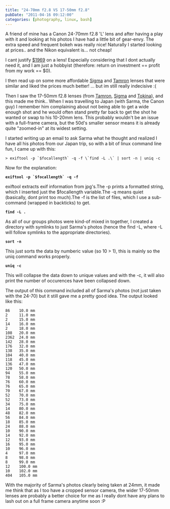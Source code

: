 ```yaml
---
title: "24-70mm f2.8 VS 17-50mm f2.8"
pubDate: "2011-04-16 09:12:00"
categories: [photography, linux, bash]
---
```


A friend of mine has a Canon 24-70mm f2.8 'L' lens and after having a play with
it and looking at his photos I have had a little bit of gear-envy. The extra
speed and frequent bokeh was really nice! Naturally I started looking at
prices.. and the Nikon equivalent is… not cheap!

I cant justify
[$1969](http://www.dwidigitalcameras.com.au/store/product.asp?idProduct=1917) on
a lens! Especially considering that I dont actually need it, and I am just a
hobbyist (therefore: return on investment == profit from my work == $0).

I then read up on some more affordable
[Sigma](http://www.dwidigitalcameras.com.au/store/product.asp?idProduct=2221)
and
[Tamron](http://www.dwidigitalcameras.com.au/store/product.asp?idProduct=374)
lenses that were similar and liked the prices much better! … but im still
really indecisive :(

Then I saw the 17-50mm f2.8 lenses (from
[Tamron](http://www.dwidigitalcameras.com.au/store/product.asp?idProduct=2416),
[Sigma](http://www.dwidigitalcameras.com.au/store/product.asp?idProduct=3013)
and
[Tokina](http://www.dwidigitalcameras.com.au/store/product.asp?idProduct=2278)),
and this made me think.. When I was travelling to Japan (with Sarma, the Canon
guy) I remember him complaining about not being able to get a wide enough shot
and he would often stand pretty far back to get the shot he wanted or swap to
his 10-20mm lens. This probably wouldn't be an issue with a full-frame camera,
but the 50d's smaller sensor means it is already quite "zoomed-in" at its widest
setting.

I started writing up an email to ask Sarma what he thought and realized I have
all his photos from our Japan trip, so with a bit of linux command line fun, I
came up with this:

```
> exiftool -p `$focallength` -q -f \`find -L .\` | sort -n | uniq -c
```

Now for the explanation:

**``exiftool -p `$focallength` -q -f``**

exiftool extracts exif information from jpg's.The -p prints a formatted string,
which I inserted just the $focallength variable.The -q means quiet (basically,
dont print too much).The -f is the list of files, which I use a sub-command
(wrapped in backticks) to get.

**`find -L .`**

As all of our groups photos were kind-of mixed in together, I created a
directory with symlinks to just Sarma's photos (hence the find -L, where -L will
follow symlinks to the appropriate directories).

**`sort -n`**

This just sorts the data by numberic value (so 10 > 1), this is mainly so the
uniq command works properly.

**`uniq -c`**

This will collapse the data down to unique values and with the -c, it will also
print the number of occurences have been collapsed down.

The output of this command included all of Sarma's photos (not just taken with
the 24-70) but it still gave me a pretty good idea. The output looked like
this:

```
86    10.0 mm
2     11.0 mm
2     15.0 mm
14    16.0 mm
2     18.0 mm
108   20.0 mm
2362  24.0 mm
142   28.0 mm
176   32.0 mm
138   35.0 mm
104   40.0 mm
118   45.0 mm
136   47.0 mm
120   50.0 mm
94    55.0 mm
78    58.0 mm
76    60.0 mm
76    65.0 mm
70    67.0 mm
52    70.0 mm
52    73.0 mm
34    75.0 mm
14    80.0 mm
48    82.0 mm
56    84.0 mm
18    85.0 mm
24    88.0 mm
10    90.0 mm
14    92.0 mm
12    93.0 mm
16    95.0 mm
10    96.0 mm
4     97.0 mm
8     98.0 mm
8     99.0 mm
12    100.0 mm
10    102.0 mm
404   105.0 mm
```

With the majority of Sarma's photos clearly being taken at 24mm, it made me
think that as I too have a cropped sensor camera, the wider 17-50mm lenses are
probably a better choice for me as I really dont have any plans to lash out on a
full frame camera anytime soon :P
